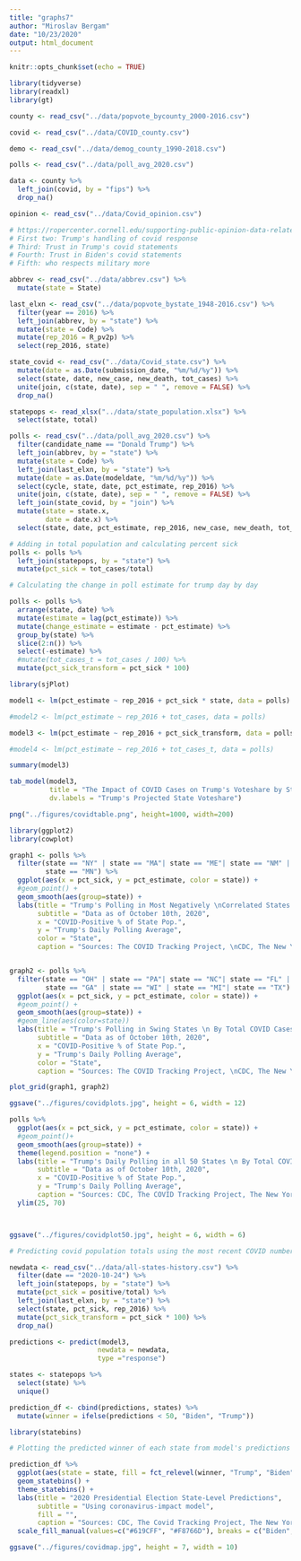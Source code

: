 ```yaml
---
title: "graphs7"
author: "Miroslav Bergam"
date: "10/23/2020"
output: html_document
---
```


```r
knitr::opts_chunk$set(echo = TRUE)

library(tidyverse)
library(readxl)
library(gt)

```

```r

county <- read_csv("../data/popvote_bycounty_2000-2016.csv")

covid <- read_csv("../data/COVID_county.csv") 

demo <- read_csv("../data/demog_county_1990-2018.csv")

polls <- read_csv("../data/poll_avg_2020.csv")

data <- county %>%
  left_join(covid, by = "fips") %>%
  drop_na()

opinion <- read_csv("../data/Covid_opinion.csv")

# https://ropercenter.cornell.edu/supporting-public-opinion-data-related-covid-19?utm_source=Data+Dive+from+Roper%40Cornell+6.28.18&utm_campaign=28df841335-EMAIL_CAMPAIGN_2019_10_08_04_38_COPY_02&utm_medium=email&utm_term=0_b24149c0c3-28df841335-&utm_source=Data+Dive+from+Roper%40Cornell+6.28.18&utm_campaign=28df841335-EMAIL_CAMPAIGN_2019_10_08_04_38_COPY_02&utm_medium=email&utm_term=0_b24149c0c3-28df841335-580634065
# First two: Trump's handling of covid response
# Third: Trust in Trump's covid statements
# Fourth: Trust in Biden's covid statements
# Fifth: who respects military more

```


```r

abbrev <- read_csv("../data/abbrev.csv") %>%
  mutate(state = State)

last_elxn <- read_csv("../data/popvote_bystate_1948-2016.csv") %>%
  filter(year == 2016) %>%
  left_join(abbrev, by = "state") %>%
  mutate(state = Code) %>%
  mutate(rep_2016 = R_pv2p) %>%
  select(rep_2016, state)

state_covid <- read_csv("../data/Covid_state.csv") %>%
  mutate(date = as.Date(submission_date, "%m/%d/%y")) %>%
  select(state, date, new_case, new_death, tot_cases) %>%
  unite(join, c(state, date), sep = " ", remove = FALSE) %>%
  drop_na()

statepops <- read_xlsx("../data/state_population.xlsx") %>%
  select(state, total)

polls <- read_csv("../data/poll_avg_2020.csv") %>%
  filter(candidate_name == "Donald Trump") %>%
  left_join(abbrev, by = "state") %>%
  mutate(state = Code) %>%
  left_join(last_elxn, by = "state") %>%
  mutate(date = as.Date(modeldate, "%m/%d/%y")) %>%
  select(cycle, state, date, pct_estimate, rep_2016) %>%
  unite(join, c(state, date), sep = " ", remove = FALSE) %>%
  left_join(state_covid, by = "join") %>%
  mutate(state = state.x,
         date = date.x) %>%
  select(state, date, pct_estimate, rep_2016, new_case, new_death, tot_cases)

# Adding in total population and calculating percent sick
polls <- polls %>%
  left_join(statepops, by = "state") %>%
  mutate(pct_sick = tot_cases/total)


```

```r

# Calculating the change in poll estimate for trump day by day

polls <- polls %>%
  arrange(state, date) %>%
  mutate(estimate = lag(pct_estimate)) %>%
  mutate(change_estimate = estimate - pct_estimate) %>%
  group_by(state) %>%
  slice(2:n()) %>%
  select(-estimate) %>%
  #mutate(tot_cases_t = tot_cases / 100) %>%
  mutate(pct_sick_transform = pct_sick * 100)

```


```r

library(sjPlot)

model1 <- lm(pct_estimate ~ rep_2016 + pct_sick * state, data = polls)

#model2 <- lm(pct_estimate ~ rep_2016 + tot_cases, data = polls)

model3 <- lm(pct_estimate ~ rep_2016 + pct_sick_transform, data = polls)

#model4 <- lm(pct_estimate ~ rep_2016 + tot_cases_t, data = polls)

summary(model3)

tab_model(model3,
          title = "The Impact of COVID Cases on Trump's Voteshare by State",
          dv.labels = "Trump's Projected State Voteshare")

png("../figures/covidtable.png", height=1000, width=200)


```

```r

library(ggplot2)
library(cowplot)

graph1 <- polls %>% 
  filter(state == "NY" | state == "MA"| state == "ME"| state == "NM" | 
         state == "MN") %>%
  ggplot(aes(x = pct_sick, y = pct_estimate, color = state)) +
  #geom_point() +
  geom_smooth(aes(group=state)) +
  labs(title = "Trump's Polling in Most Negatively \nCorrelated States By Total COVID Cases",
       subtitle = "Data as of October 10th, 2020",
       x = "COVID-Positive % of State Pop.",
       y = "Trump's Daily Polling Average",
       color = "State",
       caption = "Sources: The COVID Tracking Project, \nCDC, The New York Times")


graph2 <- polls %>% 
  filter(state == "OH" | state == "PA"| state == "NC"| state == "FL" | 
         state == "GA" | state == "WI" | state == "MI"| state == "TX") %>%
  ggplot(aes(x = pct_sick, y = pct_estimate, color = state)) +
  #geom_point() +
  geom_smooth(aes(group=state)) + 
  #geom_line(aes(color=state))
  labs(title = "Trump's Polling in Swing States \n By Total COVID Cases",
       subtitle = "Data as of October 10th, 2020",
       x = "COVID-Positive % of State Pop.",
       y = "Trump's Daily Polling Average",
       color = "State",
       caption = "Sources: The COVID Tracking Project, \nCDC, The New York Times")

plot_grid(graph1, graph2)

ggsave("../figures/covidplots.jpg", height = 6, width = 12)

polls %>% 
  ggplot(aes(x = pct_sick, y = pct_estimate, color = state)) +
  #geom_point()+ 
  geom_smooth(aes(group=state)) +
  theme(legend.position = "none") + 
  labs(title = "Trump's Daily Polling in all 50 States \n By Total COVID Cases",
       subtitle = "Data as of October 10th, 2020",
       x = "COVID-Positive % of State Pop.",
       y = "Trump's Daily Polling Average",
       caption = "Sources: CDC, The COVID Tracking Project, The New York Times") +
  ylim(25, 70)



ggsave("../figures/covidplot50.jpg", height = 6, width = 6)

```


```r

# Predicting covid population totals using the most recent COVID numbers

newdata <- read_csv("../data/all-states-history.csv") %>%
  filter(date == "2020-10-24") %>%
  left_join(statepops, by = "state") %>%
  mutate(pct_sick = positive/total) %>%
  left_join(last_elxn, by = "state") %>%
  select(state, pct_sick, rep_2016) %>%
  mutate(pct_sick_transform = pct_sick * 100) %>%
  drop_na() 

predictions <- predict(model3, 
                      newdata = newdata,
                      type ="response")

states <- statepops %>%
  select(state) %>%
  unique()

prediction_df <- cbind(predictions, states) %>%
  mutate(winner = ifelse(predictions < 50, "Biden", "Trump"))

library(statebins)

# Plotting the predicted winner of each state from model's predictions

prediction_df %>% 
  ggplot(aes(state = state, fill = fct_relevel(winner, "Trump", "Biden"))) +
  geom_statebins() +
  theme_statebins() +
  labs(title = "2020 Presidential Election State-Level Predictions",
       subtitle = "Using coronavirus-impact model",
       fill = "",
       caption = "Sources: CDC, The Covid Tracking Project, The New York Times") +
  scale_fill_manual(values=c("#619CFF", "#F8766D"), breaks = c("Biden", "Trump"))

ggsave("../figures/covidmap.jpg", height = 7, width = 10)

```







